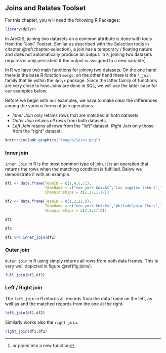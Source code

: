 ## Joins and Relates Toolset

<!--
//todo revise this chapter
//body nothing about this chapter is spatial, the explanation is not based on ArcGIS Tools, the joins are not intuitive (what are df1 and df2?)
-->

For this chapter, you will need the following R Packages:

```r
library(dplyr)
```


In ArcGIS, joining two datasets on a common attribute is done with tools from the "Join" Toolset. Similar as described with the Selection tools in chapter \@ref(chapter-selection), a join has a temporary / floating nature and does not automatically produce an output. In `R`, joining two datasets requires is only persistent if the output is assigned to a new variable^[or piped into a new function].

In R we have two main functions for joining two datasets. On the one hand there is the base R function `merge`, on the other hand there is the `*_join` family that lie within the `dplyr` package. Since the latter family of functions are very close to how Joins are done in SQL, we will use the latter case for our examples below.

Before we begin with our examples, we have to make clear the differences among the various forms of join operations.  

- _Inner Join_ only retains rows that are matched in *both* datasets.
- _Outer Join_ retains *all* rows from both datasets.
- _Left Join_ retains all rows from the "left" dataset, _Right Join_ only those from the "right" dataset.
  
```r
knitr::include_graphics("images/joins.png")
```
      
### Inner join

`Inner Join` in R is the most common type of join. It is an operation that returns the rows when the matching condition is fulfilled. Below we demonstrate it with an example.

```r

df1 <- data.frame(TeamID = c(1,4,6,11),
                  TeamName = c("new york knicks","los angeles lakers","milwaukee bucks","boston celtics"),
                  Championships = c(2,17,1,17))

df2 <- data.frame(TeamID = c(1,2,11,8),
                  TeamName = c("new york knicks","philadelphia 76ers","boston celtics","los angeles clippers"),
                  Championships = c(2,3,17,0))

df1

df2
```


```r
df1 %>% inner_join(df2)
```

### Outer join

`Outer join` in R using simply returns all rows from both data frames. This is very well depicted in figure \@ref(fig:joins).

```r
full_join(df1,df2)
```

### Left / Right join

The `left join` in R returns all records from the data frame on the left, as well as and the matched records from the one at the right.  

```r
left_join(df1,df2)
```  
Similarly works also the `right join`.

```r
right_join(df1,df2)
```
